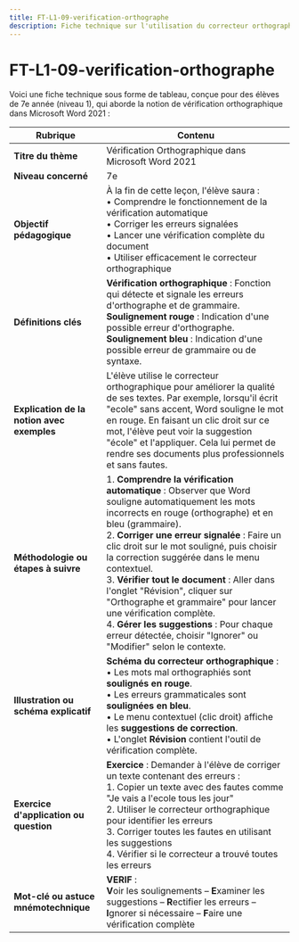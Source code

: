 ```yaml
---
title: FT-L1-09-verification-orthographe
description: Fiche technique sur l'utilisation du correcteur orthographique dans Word 2021
---
```


# FT-L1-09-verification-orthographe
Voici une fiche technique sous forme de tableau, conçue pour des élèves de 7e année (niveau 1), qui aborde la notion de vérification orthographique dans Microsoft Word 2021 :

| **Rubrique**                                  | **Contenu**                                                                                                                                                                                                                                                                                                                                                                                                                        |
|-----------------------------------------------|-------------------------------------------------------------------------------------------------------------------------------------------------------------------------------------------------------------------------------------------------------------------------------------------------------------------------------------------------------------------------------------------------------------------------------------|
| **Titre du thème**                            | Vérification Orthographique dans Microsoft Word 2021                                                                                                                                                                                                                                                                                                                                                                                         |
| **Niveau concerné**                           | 7e                                                                                                                                                                                                                                                                                                                                                                                                                                  |
| **Objectif pédagogique**                      | À la fin de cette leçon, l'élève saura : <br/>• Comprendre le fonctionnement de la vérification automatique <br/>• Corriger les erreurs signalées <br/>• Lancer une vérification complète du document <br/>• Utiliser efficacement le correcteur orthographique                                                                                                                                                                                                                |
| **Définitions clés**                          | **Vérification orthographique** : Fonction qui détecte et signale les erreurs d'orthographe et de grammaire. <br/>**Soulignement rouge** : Indication d'une possible erreur d'orthographe. <br/>**Soulignement bleu** : Indication d'une possible erreur de grammaire ou de syntaxe.                                                                                                                                                                          |
| **Explication de la notion avec exemples**    | L'élève utilise le correcteur orthographique pour améliorer la qualité de ses textes. Par exemple, lorsqu'il écrit "ecole" sans accent, Word souligne le mot en rouge. En faisant un clic droit sur ce mot, l'élève peut voir la suggestion "école" et l'appliquer. Cela lui permet de rendre ses documents plus professionnels et sans fautes.                                                                                                                       |
| **Méthodologie ou étapes à suivre**           | 1. **Comprendre la vérification automatique** : Observer que Word souligne automatiquement les mots incorrects en rouge (orthographe) et en bleu (grammaire).<br/>2. **Corriger une erreur signalée** : Faire un clic droit sur le mot souligné, puis choisir la correction suggérée dans le menu contextuel.<br/>3. **Vérifier tout le document** : Aller dans l'onglet "Révision", cliquer sur "Orthographe et grammaire" pour lancer une vérification complète.<br/>4. **Gérer les suggestions** : Pour chaque erreur détectée, choisir "Ignorer" ou "Modifier" selon le contexte. |
| **Illustration ou schéma explicatif**         | **Schéma du correcteur orthographique** : <br/>• Les mots mal orthographiés sont **soulignés en rouge**. <br/>• Les erreurs grammaticales sont **soulignées en bleu**. <br/>• Le menu contextuel (clic droit) affiche les **suggestions de correction**. <br/>• L'onglet **Révision** contient l'outil de vérification complète.                                                                                   |
| **Exercice d'application ou question**        | **Exercice** : Demander à l'élève de corriger un texte contenant des erreurs : <br/>1. Copier un texte avec des fautes comme "Je vais a l'ecole tous les jour" <br/>2. Utiliser le correcteur orthographique pour identifier les erreurs <br/>3. Corriger toutes les fautes en utilisant les suggestions <br/>4. Vérifier si le correcteur a trouvé toutes les erreurs                                                                                                                    |
| **Mot-clé ou astuce mnémotechnique**          | **VERIF** : <br/>**V**oir les soulignements – **E**xaminer les suggestions – **R**ectifier les erreurs – **I**gnorer si nécessaire – **F**aire une vérification complète                                                                                                                                                                                                                                                                                                                           |